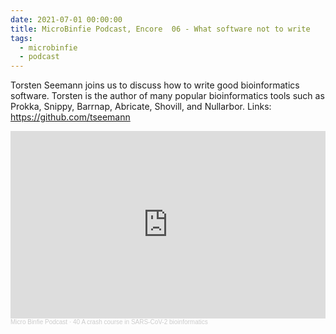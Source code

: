 ```yaml
---
date: 2021-07-01 00:00:00
title: MicroBinfie Podcast, Encore  06 - What software not to write
tags:
  - microbinfie
  - podcast
---
```

Torsten Seemann joins us to discuss how to write good bioinformatics
software. Torsten is the author of many popular bioinformatics tools
such as Prokka, Snippy, Barrnap, Abricate, Shovill, and Nullarbor.
Links: https://github.com/tseemann

<iframe width="100%" height="300" scrolling="no" frameborder="no" allow="autoplay" src="https://w.soundcloud.com/player/?url=https%3A//api.soundcloud.com/tracks/1078225456&color=%23ff5500&auto_play=false&hide_related=false&show_comments=true&show_user=true&show_reposts=false&show_teaser=true&visual=true"></iframe><div style="font-size: 10px; color: #cccccc;line-break: anywhere;word-break: normal;overflow: hidden;white-space: nowrap;text-overflow: ellipsis; font-family: Interstate,Lucida Grande,Lucida Sans Unicode,Lucida Sans,Garuda,Verdana,Tahoma,sans-serif;font-weight: 100;"><a href="https://soundcloud.com/microbinfie" title="Micro Binfie Podcast" target="_blank" style="color: #cccccc; text-decoration: none;">Micro Binfie Podcast</a> · <a href="https://soundcloud.com/microbinfie/40-a-crash-course-in-sars-cov-2-bioinformatics" title="Encore  06 - What software not to write" target="_blank" style="color: #cccccc; text-decoration: none;">40 A crash course in SARS-CoV-2 bioinformatics</a></div>
